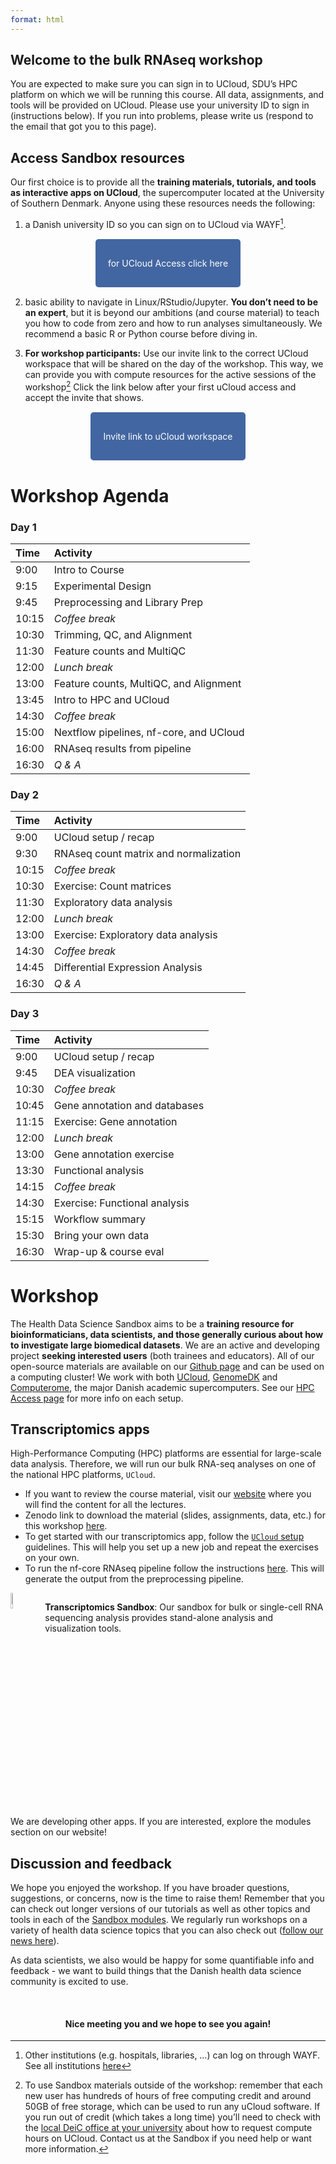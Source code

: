 ```yaml
---
format: html
---
```


:::{.hero-banner}
# Welcome to the bulk RNAseq workshop 
:::

:::{.callout-warning title="Required preparation"}
You are expected to make sure you can sign in to UCloud, SDU's HPC platform on which we will be running this course. All data, assignments, and tools will be provided on UCloud. Please use your university ID to sign in (instructions below). If you run into problems, please write us (respond to the email that got you to this page).

:::

## Access Sandbox resources

Our first choice is to provide all the **training materials, tutorials, and tools as interactive apps on UCloud**, the supercomputer located at the University of Southern Denmark. Anyone using these resources needs the following:

 1. a Danish university ID so you can sign on to UCloud via WAYF^[Other institutions (e.g. hospitals, libraries, ...) can log on through WAYF. See all institutions [here](https://www.wayf.dk/da/institutioner-i-wayf)]. 

&nbsp;

 <p align="center">
  <a href="https://cloud.sdu.dk" style="background-color: #4266A1; color: #FFFFFF; padding: 30px 20px; text-decoration: none; border-radius: 5px;">
    for UCloud Access
    click here
  </a>
</p>

&nbsp;

 2. basic ability to navigate in Linux/RStudio/Jupyter. **You don't need to be an expert**, but it is beyond our ambitions (and course material) to teach you how to code from zero and how to run analyses simultaneously. We recommend a basic R or Python course before diving in.

 3. **For workshop participants:** Use our invite link to the correct UCloud workspace that will be shared on the day of the workshop. This way, we can provide you with compute resources for the active sessions of the workshop^[To use Sandbox materials outside of the workshop: remember that each new user has hundreds of hours of free computing credit and around 50GB of free storage, which can be used to run any uCloud software. If you run out of credit (which takes a long time) you'll need to check with the [local DeiC office at your university](https://www.deic.dk/en/Front-Office) about how to request compute hours on UCloud. Contact us at the Sandbox if you need help or want more information.] Click the link below after your first uCloud access and accept the invite that shows.

 &nbsp;

 <p align="center">
  <a href="https://cloud.sdu.dk/app/projects/invite/3a8e1744-7382-4621-8c4b-f15358a9a5a8" style="background-color: #4266A1; color: #FFFFFF; padding: 30px 20px; text-decoration: none; border-radius: 5px;">
    Invite link to
    uCloud workspace
  </a>
</p>

&nbsp;
&nbsp;


# Workshop Agenda

### Day 1

| Time | Activity |
|:----|:----|
| 9:00	|	Intro to Course |
| 9:15	|	Experimental Design |
| 9:45	|	Preprocessing and Library Prep |
| 10:15	|	*Coffee break* |
| 10:30	|	Trimming, QC, and Alignment |
| 11:30	|	Feature counts and MultiQC |
| 12:00	|	*Lunch break* |
| 13:00	|	Feature counts, MultiQC, and Alignment |
| 13:45	|	Intro to HPC and UCloud |
| 14:30	|	*Coffee break* |
| 15:00	|	Nextflow pipelines, nf-core, and UCloud |
| 16:00	|	RNAseq results from pipeline |
| 16:30	|	*Q & A* |

### Day 2

| Time | Activity | 
|:----|:----|
| 9:00	|	UCloud setup / recap |
| 9:30	|   RNAseq count matrix and normalization |
| 10:15	|	*Coffee break* |
| 10:30	|	Exercise: Count matrices |
| 11:30	|	Exploratory data analysis |
| 12:00	|	*Lunch break* |
| 13:00	|	Exercise: Exploratory data analysis |
| 14:30	|	*Coffee break* |
| 14:45	|	Differential Expression Analysis |
| 16:30	|	*Q & A* |

### Day 3

| Time | Activity | 
|:----|:----|
| 9:00	|	UCloud setup / recap |
| 9:45	|   DEA visualization |
| 10:30	|	*Coffee break* |
| 10:45	|	Gene annotation and databases |
| 11:15	|	Exercise: Gene annotation |
| 12:00	|	*Lunch break* |
| 13:00	|	Gene annotation exercise |
| 13:30	|	Functional analysis |
| 14:15	|	*Coffee break* |
| 14:30	|	Exercise: Functional analysis |
| 15:15	|	Workflow summary |
| 15:30	|	Bring your own data |
| 16:30	|	Wrap-up & course eval |



# Workshop

The Health Data Science Sandbox aims to be a **training resource for bioinformaticians, data scientists, and those generally curious about how to investigate large biomedical datasets**. We are an active and developing project **seeking interested users** (both trainees and educators). All of our open-source materials are available on our [Github page](https://github.com/hds-sandbox) and can be used on a computing cluster! We work with both [UCloud](https://cloud/sdu.dk), [GenomeDK](https://genome.au.dk) and [Computerome](https://www.computerome.dk/), the major Danish academic supercomputers. See our [HPC Access page](../access/index.qmd) for more info on each setup.


## Transcriptomics apps

High-Performance Computing (HPC) platforms are essential for large-scale data analysis. Therefore, we will run our bulk RNA-seq analyses on one of the national HPC platforms, `UCloud`. 

- If you want to review the course material, visit our [website](https://hds-sandbox.github.io/bulk_RNAseq_course/develop) where you will find the content for all the lectures.   
- Zenodo link to download the material (slides, assignments, data, etc.) for this workshop [here](https://zenodo.org/records/12090853).
- To get started with our transcriptomics app, follow the [`UCloud` setup](https://hds-sandbox.github.io/bulk_RNAseq_course/develop/05a_data_analysis_setup.html) guidelines. This will help you set up a new job and repeat the exercises on your own. 
- To run the nf-core RNAseq pipeline follow the instructions [here](https://hds-sandbox.github.io/bulk_RNAseq_course/develop/04c_preprocessing_setup.html). This will generate the output from the preprocessing pipeline.  

<div style="overflow: auto;">
  <img src="./img/transcriptomics.png" alt="Image" style="float: left; margin-right: 15px; width: 8%;">
  <p>
    **Transcriptomics Sandbox**: Our sandbox for bulk or single-cell RNA sequencing analysis provides stand-alone analysis and visualization tools.
    
  </p>
</div>

&nbsp;

We are developing other apps. If you are interested, explore the modules section on our website!

## Discussion and feedback

We hope you enjoyed the workshop. If you have broader questions, suggestions, or concerns, now is the time to raise them! Remember that you can check out longer versions of our tutorials as well as other topics and tools in each of the [Sandbox modules](../modules/index.html). We regularly run workshops on a variety of health data science topics that you can also check out ([follow our news here](../news.qmd)).

As data scientists, we also would be happy for some quantifiable info and feedback - we want to build things that the Danish health data science community is excited to use. 

<!-- 
<b>Please answer these [5 questions](https://forms.office.com/e/e6e3AA1u0D?origin=lprLink) for us before you head out for the day ^[*link activated on day one of the workshop*.].</b>
-->

&nbsp;

:::{.callout-note  appearance="simple" icon=false} 
<h4 align=center>Nice meeting you and we hope to see you again!</h4> 
::: 






